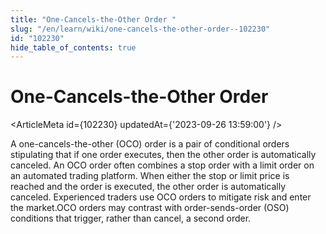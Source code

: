 ```yaml
---
title: "One-Cancels-the-Other Order "
slug: "/en/learn/wiki/one-cancels-the-other-order--102230"
id: "102230"
hide_table_of_contents: true
---
```



# One-Cancels-the-Other Order 

<ArticleMeta id={102230} updatedAt={'2023-09-26 13:59:00'} />
<div className='border-solid border-b border-t-0 my-4 border-[var(--ifm-color-gray-300)]' />

A one-cancels-the-other (OCO) order is a pair of conditional orders stipulating that if one order executes, then the other order is automatically canceled. An OCO order often combines a stop order with a limit order on an automated trading platform. When either the stop or limit price is reached and the order is executed, the other order is automatically canceled. Experienced traders use OCO orders to mitigate risk and enter the market.OCO orders may contrast with order-sends-order (OSO) conditions that trigger, rather than cancel, a second order.
